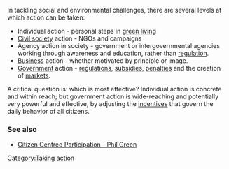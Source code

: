 In tackling social and environmental challenges, there are several levels at which action can be taken:
* Individual action - personal steps in [[green living]]
* [[Civil society]] action - NGOs and campaigns
* Agency action in society - government or intergovernmental agencies working through awareness and education, rather than [[regulation]].
* [[Business]] action - whether motivated by principle or image.
* [[Government]] action - [[regulations]], [[subsidies]], [[penalties]] and the creation of [[markets]].

A critical question is: which is most effective? Individual action is concrete and within reach; but government action is wide-reaching and potentially very powerful and effective, by adjusting the [[incentives]] that govern the daily behavior of all citizens.

=== See also ===

*[[Citizen Centred Participation - Phil Green]]

{{stub}}

[[Category:Taking action]]